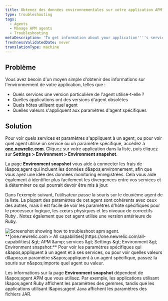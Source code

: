 ```yaml
---
title: Obtenez des données environnementales sur votre application APM
type: troubleshooting
tags:
  - Agents
  - Manage APM agents
  - Troubleshooting
metaDescription: 'To get information about your application''''s services, agent versions, and other settings, use APM''s Environment snapshot page.'
freshnessValidatedDate: never
translationType: machine
---
```


## Problème

Vous avez besoin d&apos;un moyen simple d&apos;obtenir des informations sur l&apos;environnement de votre application, telles que :

* Quels services une version particulière de l&apos;agent utilise-t-elle ?
* Quelles applications ont des versions d&apos;agent obsolètes
* Quels hôtes utilisent quel agent
* Quelles valeurs s&apos;appliquent aux paramètres d&apos;agent spécifiques

## Solution

Pour voir quels services et paramètres s&apos;appliquent à un agent, ou pour voir quel agent utilise un service ou un paramètre spécifique, accédez à <DNT>**[one.newrelic.com](https://one.newrelic.com/all-capabilities)**</DNT>. Cliquez sur votre application dans la liste, puis cliquez sur <DNT>**Settings &gt; Environment &gt; Environment snapshot**</DNT>.

La page <DNT>**Environment snapshot**</DNT> vous aide à connecter les frais de l&amp;apos;agent qui incluent les données d&amp;apos;environnement, afin que vous ayez une idée des données monitoring enregistrées. Cela vous aide également à identifier plus facilement les divergences entre vos services et à déterminer ce qui pourrait devoir être mis à jour.

Dans l’exemple suivant, l’utilisateur passe la souris sur le deuxième agent de la liste. La plupart des paramètres de cet agent sont cohérents avec ceux des autres, mais il est facile de voir les paramètres d&apos;hôte spécifiques pour le processeur logique, les cœurs physiques et les niveaux de correctifs Ruby . Notez également que cet agent utilise une version antérieure de Ruby.

<img title="troubleshooting-apm-environment.png" alt="Screenshot showing how to troubleshoot apm agent." src="/images/apm_screenshot-full_environment-UI.webp" />

<figcaption>
  <DNT>**[one.newrelic.com &gt; All capabilities](https://one.newrelic.com/all-capabilities) &amp;gt; APM &amp;amp; services &amp;gt; Settings &amp;gt; Environment &amp;gt; Environment snapshot:**</DNT> Pour voir les paramètres spécifiques qui s&amp;apos;appliquent à un agent et à ses services, ou pour voir quelles valeurs d&amp;apos;un paramètre s&amp;apos;appliquent à un agent spécifique, passez la souris sur n&amp;apos;importe quel agent ou valeur.
</figcaption>

Les informations sur la page <DNT>**Environment snapshot**</DNT> dépendent de l&amp;apos;agent APM que vous utilisez. Par exemple, les applications utilisant l&amp;apos;agent Ruby affichent les paramètres des gemmes, tandis que les applications utilisant l&amp;apos;agent Java affichent les paramètres des fichiers JAR.